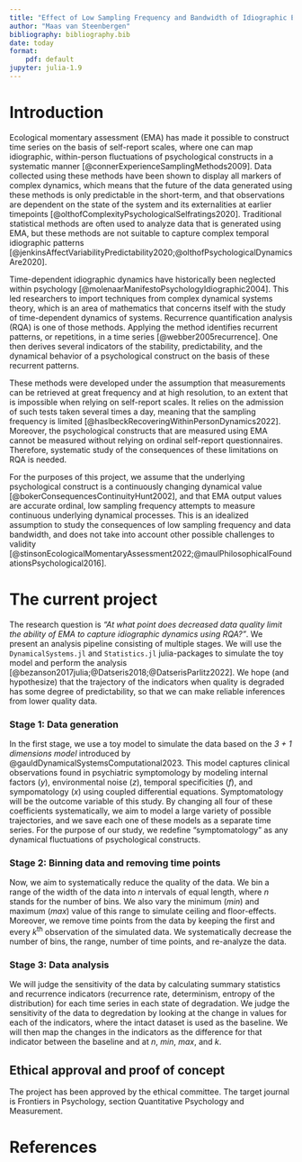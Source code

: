 ```yaml
---
title: "Effect of Low Sampling Frequency and Bandwidth of Idiographic Ecological Momentary Assessment On Recurrence Quantification Analysis"
author: "Maas van Steenbergen"
bibliography: bibliography.bib
date: today
format: 
    pdf: default
jupyter: julia-1.9
---
```


# Introduction
Ecological momentary assessment (EMA) has made it possible to construct time series on the basis of self-report scales, where one can map idiographic, within-person fluctuations of psychological constructs in a systematic manner [@connerExperienceSamplingMethods2009]. Data collected using these methods have been shown to display all markers of complex dynamics, which means that the future of the data generated using these methods is only predictable in the short-term, and that observations are dependent on the state of the system and its externalities at earlier timepoints [@olthofComplexityPsychologicalSelfratings2020]. Traditional statistical methods are often used to analyze data that is generated using EMA, but these methods are not suitable to capture complex temporal idiographic patterns [@jenkinsAffectVariabilityPredictability2020;@olthofPsychologicalDynamicsAre2020]. 

Time-dependent idiographic dynamics have historically been neglected within psychology [@molenaarManifestoPsychologyIdiographic2004]. This led researchers to import techniques from complex dynamical systems theory, which is an area of mathematics that concerns itself with the study of time-dependent dynamics of systems. Recurrence quantification analysis (RQA) is one of those methods. Applying the method identifies recurrent patterns, or repetitions, in a time series [@webber2005recurrence]. One then derives several indicators of the stability, predictability, and the dynamical behavior of a psychological construct on the basis of these recurrent patterns. 

These methods were developed under the assumption that measurements can be retrieved at great frequency and at high resolution, to an extent that is impossible when relying on self-report scales. It relies on the admission of such tests taken several times a day, meaning that the sampling frequency is limited [@haslbeckRecoveringWithinPersonDynamics2022]. Moreover, the psychological constructs that are measured using EMA cannot be measured without relying on ordinal self-report questionnaires. Therefore, systematic study of the consequences of these limitations on RQA is needed. 

For the purposes of this project, we assume that the underlying psychological construct is a continuously changing dynamical value [@bokerConsequencesContinuityHunt2002], and that EMA output values are accurate ordinal, low sampling frequency attempts to measure continuous underlying dynamical processes. This is an idealized assumption to study the consequences of low sampling frequency and data bandwidth, and does not take into account other possible challenges to validity [@stinsonEcologicalMomentaryAssessment2022;@maulPhilosophicalFoundationsPsychological2016].

# The current project
The research question is *"At what point does decreased data quality limit the ability of EMA to capture idiographic dynamics using RQA?"*. We present an analysis pipeline consisting of multiple stages. We will use the `DynamicalSystems.jl` and `Statistics.jl` julia-packages to simulate the toy model and perform the analysis [@bezanson2017julia;@Datseris2018;@DatserisParlitz2022]. We hope (and hypothesize) that the trajectory of the indicators when quality is degraded has some degree of predictability, so that we can make reliable inferences from lower quality data.

### Stage 1: Data generation
In the first stage, we use a toy model to simulate the data based on the *3 + 1 dimensions model* introduced by @gauldDynamicalSystemsComputational2023. This model captures clinical observations found in psychiatric symptomology by modeling internal factors ($y$), environmental noise ($z$), temporal specificities ($f$), and sympomatology ($x$) using coupled differential equations. Symptomatology will be the outcome variable of this study. By changing all four of these coefficients systematically, we aim to model a large variety of possible trajectories, and we save each one of these models as a separate time series. For the purpose of our study, we redefine "symptomatology" as any dynamical fluctuations of psychological constructs. 

### Stage 2: Binning data and removing time points
Now, we aim to systematically reduce the quality of the data. We bin a range of the width of the data into $n$ intervals of equal length, where $n$ stands for the number of bins. We also vary the minimum ($min$) and maximum ($max$) value of this range to simulate ceiling and floor-effects. Moreover, we remove time points from the data by keeping the first and every $k$^th^ observation of the simulated data. We systematically decrease the number of bins, the range, number of time points, and re-analyze the data.

### Stage 3: Data analysis 
We will judge the sensitivity of the data by calculating summary statistics and recurrence indicators (recurrence rate, determinism, entropy of the distribution) for each time series in each state of degradation. We judge the sensitivity of the data to degredation by looking at the change in values for each of the indicators, where the intact dataset is used as the baseline. We will then map the changes in the indicators as the difference for that indicator between the baseline and at $n$, $min$, $max$, and $k$. 

## Ethical approval and proof of concept
The project has been approved by the ethical committee. The target journal is Frontiers in Psychology, section Quantitative Psychology and Measurement.

# References
::: {#refs}
:::